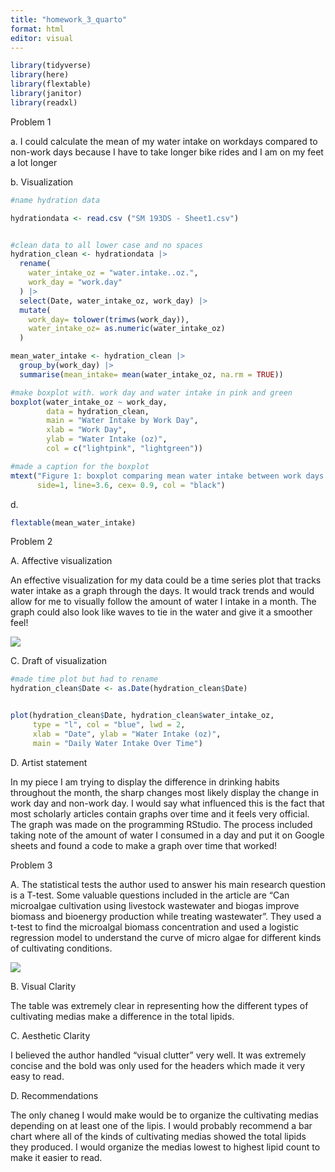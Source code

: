 ```yaml
---
title: "homework_3_quarto"
format: html
editor: visual
---
```


```r
library(tidyverse)
library(here)
library(flextable)
library(janitor)
library(readxl)
```

Problem 1

a\. I could calculate the mean of my water intake on workdays compared to non-work days because I have to take longer bike rides and I am on my feet a lot longer

b\. Visualization

```r
#name hydration data

hydrationdata <- read.csv ("SM 193DS - Sheet1.csv")


#clean data to all lower case and no spaces
hydration_clean <- hydrationdata |>
  rename(
    water_intake_oz = "water.intake..oz.",
    work_day = "work.day"
  ) |> 
  select(Date, water_intake_oz, work_day) |>
  mutate(
    work_day= tolower(trimws(work_day)),
    water_intake_oz= as.numeric(water_intake_oz)
  )

mean_water_intake <- hydration_clean |>
  group_by(work_day) |>
  summarise(mean_intake= mean(water_intake_oz, na.rm = TRUE))

#make boxplot with. work day and water intake in pink and green
boxplot(water_intake_oz ~ work_day, 
        data = hydration_clean,
        main = "Water Intake by Work Day",
        xlab = "Work Day",
        ylab = "Water Intake (oz)",
        col = c("lightpink", "lightgreen")) 

#made a caption for the boxplot
mtext("Figure 1: boxplot comparing mean water intake between work days and nonwork days ",
      side=1, line=3.6, cex= 0.9, col = "black")


```

d\.

```r
flextable(mean_water_intake)
```

Problem 2

A. Affective visualization

An effective visualization for my data could be a time series plot that tracks water intake as a graph through the days. It would track trends and would allow for me to visually follow the amount of water I intake in a month. The graph could also look like waves to tie in the water and give it a smoother feel!

![](images/waterintakegraph.jpg)

C. Draft of visualization

```r
#made time plot but had to rename 
hydration_clean$Date <- as.Date(hydration_clean$Date)


plot(hydration_clean$Date, hydration_clean$water_intake_oz,
     type = "l", col = "blue", lwd = 2,
     xlab = "Date", ylab = "Water Intake (oz)",
     main = "Daily Water Intake Over Time")

```

D. Artist statement

In my piece I am trying to display the difference in drinking habits throughout the month, the sharp changes most likely display the change in work day and non-work day. I would say what influenced this is the fact that most scholarly articles contain graphs over time and it feels very official. The graph was made on the programming RStudio. The process included taking note of the amount of water I consumed in a day and put it on Google sheets and found a code to make a graph over time that worked!

Problem 3

A. The statistical tests the author used to answer his main research question is a T-test. Some valuable questions included in the article are “Can microalgae cultivation using livestock wastewater and biogas improve biomass and bioenergy production while treating wastewater”. They used a t-test to find the microalgal biomass concentration and used a logistic regression model to understand the curve of micro algae for different kinds of cultivating conditions.

![](images/4:25_plot.jpg)

B. Visual Clarity

The table was extremely clear in representing how the different types of cultivating medias make a difference in the total lipids.

C. Aesthetic Clarity

I believed the author handled "visual clutter" very well. It was extremely concise and the bold was only used for the headers which made it very easy to read.

D. Recommendations

The only chaneg I would make would be to organize the cultivating medias depending on at least one of the lipis. I would probably recommend a bar chart where all of the kinds of cultivating medias showed the total lipids they produced. I would organize the medias lowest to highest lipid count to make it easier to read.
